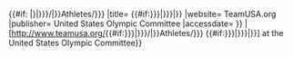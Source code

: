{{#if:{{{accessdate|}}} |{{cite web |url= http://www.teamusa.org/{{#if:{{{3|{{{sport|}}}}}}|{{Trim|{{{3|{{{sport}}}}}}}}/|}}Athletes/{{Trim|{{{1|{{{id}}}}}}}} |title= {{#if:{{{2|{{{name<includeonly>|</includeonly>}}}}}}|{{{2|{{{name}}}}}}|{{PAGENAMEBASE}}}} |website= TeamUSA.org |publisher= United States Olympic Committee |accessdate= {{{accessdate}}} }} |[http://www.teamusa.org/{{#if:{{{3|{{{sport|}}}}}}|{{Trim|{{{3|{{{sport}}}}}}}}/|}}Athletes/{{Trim|{{{1|{{{id}}}}}}}} {{#if:{{{2|{{{name<includeonly>|</includeonly>}}}}}}|{{{2|{{{name}}}}}}|{{PAGENAMEBASE}}}}] at the United States Olympic Committee}}<noinclude>
{{Documentation}}
<!-- Please add categories to the /doc subpage & add interwikis to Wikidata. -->
</noinclude>